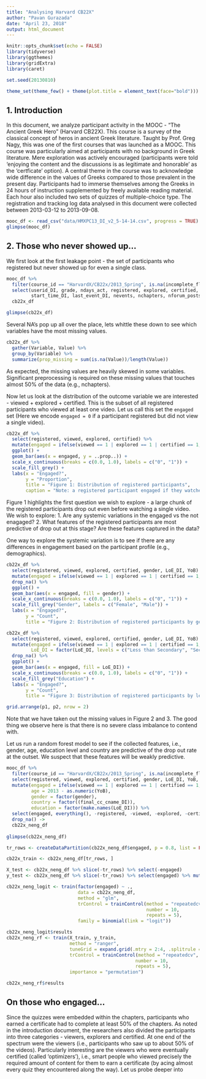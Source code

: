 ```yaml
---
title: "Analysing Harvard CB22X"
author: "Pavan Gurazada"
date: "April 23, 2018"
output: html_document
---
```


```r
knitr::opts_chunk$set(echo = FALSE)
library(tidyverse)
library(ggthemes)
library(gridExtra)
library(caret)

set.seed(20130810)

theme_set(theme_few() + theme(plot.title = element_text(face="bold")))
```

## 1. Introduction ##

In this document, we analyze participant activity in the MOOC - "The Ancient Greek Hero" (Harvard CB22X). This course is a survey of the classical concept of heros in ancient Greek literature. Taught by Prof. Greg Nagy, this was one of the first courses that was launched as a MOOC. This course was particularly aimed at participants with no background in Greek literature. Mere exploration was actively encouraged (participants were told 'enjoying the content and the discussions is as legitimate and honorable' as the 'certficate' option). A central theme in the course was to acknowledge wide difference in the values of Greeks compared to those prevalent in the present day. Participants had to immerse themselves among the Greeks in 24 hours of instruction supplemented by freely available reading material. Each hour also included two sets of quizzes of multiple-choice type. The registration and tracking log data analysed in this document were collected between 2013-03-12 to 2013-09-08.

```r
mooc_df <- read_csv("data/HMXPC13_DI_v2_5-14-14.csv", progress = TRUE)
glimpse(mooc_df)
```

## 2. Those who never showed up... ##

We first look at the first leakage point - the set of participants who registered but never showed up for even a single class.


```r
mooc_df %>% 
  filter(course_id == "HarvardX/CB22x/2013_Spring", is.na(incomplete_flag)) %>% 
  select(userid_DI, grade, ndays_act, registered, explored, certified, viewed, 
         start_time_DI, last_event_DI, nevents, nchapters, nforum_posts, LoE_DI, gender, YoB) ->
  cb22x_df

glimpse(cb22x_df)
```

Several NA's pop up all over the place, lets whittle these down to see which variables have the most missing values.

```r
cb22x_df %>%
  gather(Variable, Value) %>% 
  group_by(Variable) %>% 
  summarize(prop_missing = sum(is.na(Value))/length(Value))
```

As expected, the missing values are heavily skewed in some variables. Significant preprocessing is required on these missing values that touches almost 50% of the data (e.g., nchapters).

Now let us look at the distribution of the outcome variable we are interested - viewed + explored + certified. This is the subset of all registered participants who viewed at least one video. Let us call this set the `engaged` set (Here we encode `engaged = 0` if a participant registered but did not view a single video). 

```r
cb22x_df %>% 
  select(registered, viewed, explored, certified) %>% 
  mutate(engaged = ifelse(viewed == 1 | explored == 1 | certified == 1, 1, 0)) %>% 
  ggplot() +
  geom_bar(aes(x = engaged, y = ..prop..)) +
  scale_x_continuous(breaks = c(0.0, 1.0), labels = c("0", "1")) +
  scale_fill_grey() +
  labs(x = "Engaged?",
       y = "Proportion",
       title = "Figure 1: Distribution of registered participants",
       caption = "Note: a registered participant engaged if they watched at least one video")
```

Figure 1 highlights the first question we wish to explore - a large chunk of the registered participants drop out even before watching a single video. We wish to explore:
  1. Are any systemic variations in the engaged vs the not enagaged?
  2. What features of the registered participants are most predictive of drop out at this stage? Are these features captured in the data?
  
One way to explore the systemic variation is to see if there are any differences in engagement based on the participant profile (e.g., demographics).

```r
cb22x_df %>% 
  select(registered, viewed, explored, certified, gender, LoE_DI, YoB) %>% 
  mutate(engaged = ifelse(viewed == 1 | explored == 1 | certified == 1, 1, 0)) %>%
  drop_na() %>% 
  ggplot() +
  geom_bar(aes(x = engaged, fill = gender)) +
  scale_x_continuous(breaks = c(0.0, 1.0), labels = c("0", "1")) +
  scale_fill_grey("Gender", labels = c("Female", "Male")) +
  labs(x = "Engaged?",
       y = "Count",
       title = "Figure 2: Distribution of registered participants by gender") -> p1

cb22x_df %>% 
  select(registered, viewed, explored, certified, gender, LoE_DI, YoB) %>% 
  mutate(engaged = ifelse(viewed == 1 | explored == 1 | certified == 1, 1, 0),
         LoE_DI = factor(LoE_DI, levels = c("Less than Secondary", "Secondary", "Bachelor's", "Master's", "Doctorate"))) %>%
  drop_na() %>% 
  ggplot() +
  geom_bar(aes(x = engaged, fill = LoE_DI)) +
  scale_x_continuous(breaks = c(0.0, 1.0), labels = c("0", "1")) +
  scale_fill_grey("Education") +
  labs(x = "Engaged?",
       y = "Count",
       title = "Figure 3: Distribution of registered participants by level of education") -> p2

grid.arrange(p1, p2, nrow = 2)
```

Note that we have taken out the missing values in Figure 2 and 3. The good thing we observe here is that there is no severe class imbalance to contend with.

Let us run a random forest model to see if the collected features, i.e., gender, age, education level and country are predictive of the drop out rate at the outset. We suspect that these features will be weakly predictive.  

```r
mooc_df %>% 
  filter(course_id == "HarvardX/CB22x/2013_Spring", is.na(incomplete_flag)) %>%
  select(registered, viewed, explored, certified, gender, LoE_DI, YoB, final_cc_cname_DI) %>% 
  mutate(engaged = ifelse(viewed == 1 | explored == 1 | certified == 1, 1, 0),
         age = 2013 - as.numeric(YoB),
         gender = factor(gender),
         country = factor((final_cc_cname_DI)),
         education = factor(make.names(LoE_DI))) %>% 
  select(engaged, everything(), -registered, -viewed, -explored, -certified, -final_cc_cname_DI, -LoE_DI, -YoB) %>% 
  drop_na() ->
  cb22x_neng_df
  
glimpse(cb22x_neng_df)  

```

```r
tr_rows <- createDataPartition(cb22x_neng_df$engaged, p = 0.8, list = FALSE)

cb22x_train <- cb22x_neng_df[tr_rows, ]

X_test <- cb22x_neng_df %>% slice(-tr_rows) %>% select(-engaged) 
y_test <- cb22x_neng_df %>% slice(-tr_rows) %>% select(engaged) %>% mutate(engaged = factor(engaged)) %>% as_vector()

cb22x_neng_logit <- train(factor(engaged) ~ .,
                          data = cb22x_neng_df,
                          method = "glm",
                          trControl = trainControl(method = "repeatedcv",
                                                   number = 10,
                                                   repeats = 5),
                          family = binomial(link = "logit"))

cb22x_neng_logit$results
cb22x_neng_rf <- train(X_train, y_train,
                       method = "ranger",
                       tuneGrid = expand.grid(.mtry = 2:4, .splitrule = "gini", .min.node.size = c(10, 20, 30)),
                       trControl = trainControl(method = "repeatedcv",
                                               number = 10,
                                               repeats = 5),
                       importance = "permutation")

cb22x_neng_rf$results
```


## On those who engaged... ##
Since the quizzes were embedded within the chapters, participants who earned a certificate had to complete at least 50% of the chapters. As noted in the introduction document, the researchers also divided the participants into three categories - viewers, explorers and certified. At one end of the spectrum were the viewers (i.e., participants who saw up to about 50% of the videos). Particularly interesting are the viewers who were eventually certified (called 'optimizers'), i.e., smart people who viewed precisely the required amount of content for them to earn a certificate (by acing almost every quiz they encountered along the way). Let us probe deeper into  


